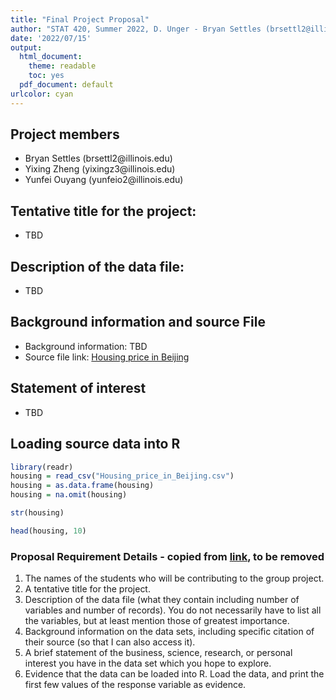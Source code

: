 ```yaml
---
title: "Final Project Proposal"
author: "STAT 420, Summer 2022, D. Unger - Bryan Settles (brsettl2@illinois.edu), Yixing Zheng (yixingz3@illinois.edu), Yunfei Ouyang (yunfeio2@illinois.edu)"
date: '2022/07/15'
output:
  html_document: 
    theme: readable
    toc: yes
  pdf_document: default
urlcolor: cyan
---
```


## Project members
- Bryan Settles (brsettl2@illinois.edu)
- Yixing Zheng (yixingz3@illinois.edu)
- Yunfei Ouyang (yunfeio2@illinois.edu)

## Tentative title for the project:
- TBD

## Description of the data file:
- TBD

## Background information and source File
- Background information: TBD
- Source file link: [Housing price in Beijing](https://www.kaggle.com/datasets/ruiqurm/lianjia)

## Statement of interest
- TBD

## Loading source data into R
```r
library(readr)
housing = read_csv("Housing_price_in_Beijing.csv")
housing = as.data.frame(housing)
housing = na.omit(housing)

str(housing)

head(housing, 10)
```

### Proposal Requirement Details - copied from [link](https://d18ky98rnyall9.cloudfront.net/IAZ-yE1WQPWGfshNVoD1SQ_9a94df6ec90a4643aad57503dfa2a4f1_data-project-su22.html?Expires=1657670400&Signature=VMojb1hefG77MgFJs0RoNvLgYMImCXkRnEibC8TN05Rk6Kysbry1S-cXv7aFPneyLSL8CkzbS7mhbLseD6kaT5EZazkB1WuNehHztKeEV4WjZPACug~LoGMtD9x0TJ3rXmtBpNvAbkVIROeLa4-DiYubaihW3RZzdeMF3L11ghs_&Key-Pair-Id=APKAJLTNE6QMUY6HBC5A), to be removed
1. The names of the students who will be contributing to the group project.
2. A tentative title for the project.
3. Description of the data file (what they contain including number of variables and number of records). You do not necessarily have to list all the variables, but at least mention those of greatest importance.
4. Background information on the data sets, including specific citation of their source (so that I can also access it).
5. A brief statement of the business, science, research, or personal interest you have in the data set which you hope to explore.
6. Evidence that the data can be loaded into R. Load the data, and print the first few values of the response variable as evidence.
